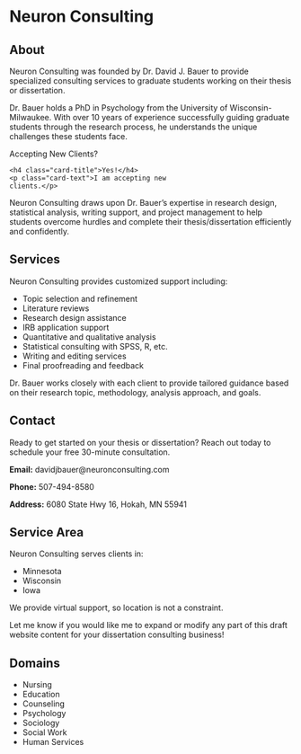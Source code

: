 # Neuron Consulting

## About

Neuron Consulting was founded by Dr. David J. Bauer to provide specialized consulting services to graduate students working on their thesis or dissertation.

Dr. Bauer holds a PhD in Psychology from the University of Wisconsin-Milwaukee. With over 10 years of experience successfully guiding graduate students through the research process, he understands the unique challenges these students face.

::: {.card .text-white .bg-success .mb-3 style="max-width: 20rem;"}
::: card-header
Accepting New Clients?
:::

::: card-body
```         
<h4 class="card-title">Yes!</h4>
<p class="card-text">I am accepting new clients.</p>
```
:::
:::

Neuron Consulting draws upon Dr. Bauer's expertise in research design, statistical analysis, writing support, and project management to help students overcome hurdles and complete their thesis/dissertation efficiently and confidently.

## Services

Neuron Consulting provides customized support including:

-   Topic selection and refinement
-   Literature reviews
-   Research design assistance
-   IRB application support
-   Quantitative and qualitative analysis
-   Statistical consulting with SPSS, R, etc.
-   Writing and editing services
-   Final proofreading and feedback

Dr. Bauer works closely with each client to provide tailored guidance based on their research topic, methodology, analysis approach, and goals.

## Contact

Ready to get started on your thesis or dissertation? Reach out today to schedule your free 30-minute consultation.

**Email:** davidjbauer\@neuronconsulting.com

**Phone:** 507-494-8580

**Address:** 6080 State Hwy 16, Hokah, MN 55941

## Service Area

Neuron Consulting serves clients in:

-   Minnesota
-   Wisconsin
-   Iowa

We provide virtual support, so location is not a constraint.

Let me know if you would like me to expand or modify any part of this draft website content for your dissertation consulting business!

## Domains

-   Nursing
-   Education
-   Counseling
-   Psychology
-   Sociology
-   Social Work
-   Human Services

